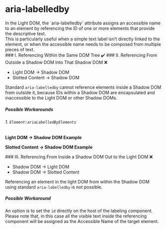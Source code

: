 
<Meta of={CCR} />

# aria-labelledby

<div className="lead">
  In the Light DOM, the `aria-labelledby` attribute assigns an accessible name to an element by
  referencing the ID of one or more elements that provide the descriptive text.
</div>
<div>
  This is particularly useful when a simple text label isn’t directly linked to the element, or when
  the accessible name needs to be composed from multiple pieces of text.
</div>
### I. Referencing Within the Same DOM Tree ✔️

<Canvas of={CCR.ExampleHTML} sourceState="shown" />
### II. Referencing From Outside a Shadow DOM Into That Shadow DOM ❌

<ul>
  <li>Light DOM → Shadow DOM</li>
  <li>Slotted Content → Shadow DOM</li>
</ul>

Standard `aria-labelledby` cannot reference elements inside a Shadow DOM from outside it, because IDs within a Shadow DOM are encapsulated and inaccessible to the Light DOM or other Shadow DOMs.

##### Possible Workarounds

###### 1. `Element:ariaLabelledByElements`

<b>Light DOM → Shadow DOM Example</b>
<Canvas of={CCR.Example2} sourceState="shown" />
<div className="hide-col-default">
  <Controls of={CCR.Example2} />
</div>

<b>Slotted Content → Shadow DOM Example</b>
<Canvas of={CCR.Example3} sourceState="shown" />
<div className="hide-col-default">
  <Controls of={CCR.Example3} />
</div>
### III. Referencing From Inside a Shadow DOM Out to the Light DOM ❌

<ul>
  <li>Shadow DOM → Light DOM</li>
  <li>Shadow DOM → Slotted Content</li>
</ul>

Referencing an element in the light DOM from within the Shadow DOM using standard `aria-labelledby` is not possible.

##### Possible Workaround

An option is to set the `id` directly on the host of the labeling component. Please note that, in this case all the visible text inside the referencing component will be assigned as the Accessible Name of the target element.

<Canvas of={CCR.Example4} sourceState="shown" />
